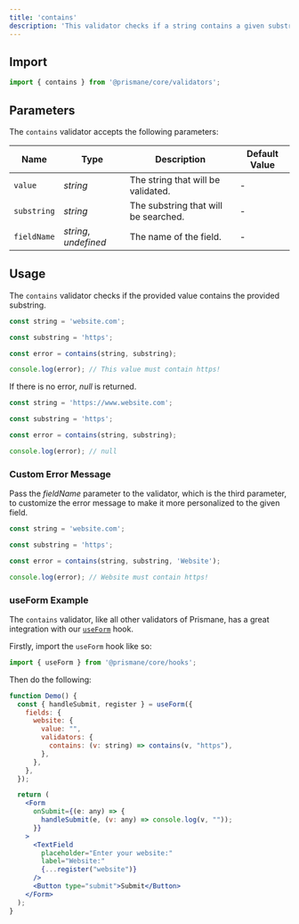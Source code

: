 ---
title: 'contains'
description: 'This validator checks if a string contains a given substring.'
---

## Import

```js
import { contains } from '@prismane/core/validators';
```

## Parameters

The `contains` validator accepts the following parameters:

| Name        | Type                  | Description                          | Default Value |
| ----------- | --------------------- | ------------------------------------ | ------------- |
| `value`     | _string_              | The string that will be validated.   | -             |
| `substring` | _string_              | The substring that will be searched. | -             |
| `fieldName` | _string_, _undefined_ | The name of the field.               | -             |

## Usage

The `contains` validator checks if the provided value contains the provided substring.

```ts
const string = 'website.com';

const substring = 'https';

const error = contains(string, substring);

console.log(error); // This value must contain https!
```

If there is no error, _null_ is returned.

```ts
const string = 'https://www.website.com';

const substring = 'https';

const error = contains(string, substring);

console.log(error); // null
```

### Custom Error Message

Pass the _fieldName_ parameter to the validator, which is the third parameter, to customize the error message to make it more personalized to the given field.

```ts
const string = 'website.com';

const substring = 'https';

const error = contains(string, substring, 'Website');

console.log(error); // Website must contain https!
```

### useForm Example

The `contains` validator, like all other validators of Prismane, has a great integration with our [`useForm`](/docs/hooks/use-form) hook.

Firstly, import the `useForm` hook like so:

```js
import { useForm } from '@prismane/core/hooks';
```

Then do the following:

```jsx preview
function Demo() {
  const { handleSubmit, register } = useForm({
    fields: {
      website: {
        value: "",
        validators: {
          contains: (v: string) => contains(v, "https"),
        },
      },
    },
  });

  return (
    <Form
      onSubmit={(e: any) => {
        handleSubmit(e, (v: any) => console.log(v, ""));
      }}
    >
      <TextField
        placeholder="Enter your website:"
        label="Website:"
        {...register("website")}
      />
      <Button type="submit">Submit</Button>
    </Form>
  );
}
```
